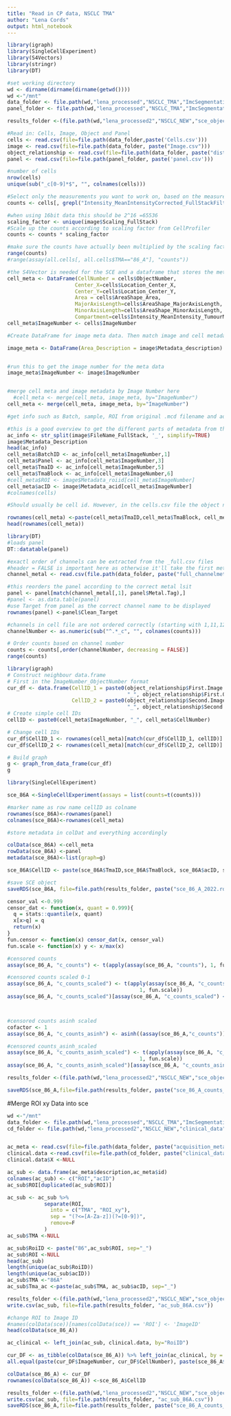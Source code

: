 ```yaml
---
title: "Read in CP data, NSCLC TMA"
author: "Lena Cords"
output: html_notebook
---
```


```r
library(igraph)
library(SingleCellExperiment)
library(S4Vectors)
library(stringr)
library(DT)
```


```r
#set working directory 
wd <- dirname(dirname(dirname(getwd())))
wd <-"/mnt"
data_folder <- file.path(wd,"lena_processed","NSCLC_TMA","ImcSegmentationPipeline","analysis","LC_NSCLC_TMA_86_A",'cpinp')
panel_folder <- file.path(wd,"lena_processed","NSCLC_TMA","ImcSegmentationPipeline","analysis","LC_NSCLC_TMA_86_A",'cpout')

results_folder <-(file.path(wd,"lena_processed2","NSCLC_NEW","sce_objects","counts"))
```


```r
#Read in: Cells, Image, Object and Panel
cells <- read.csv(file=file.path(data_folder,paste('Cells.csv')))
image <- read.csv(file=file.path(data_folder, paste("Image.csv")))
object_relationship <- read.csv(file=file.path(data_folder, paste("distance20_Object relationships.csv")))
panel <- read.csv(file=file.path(panel_folder, paste('panel.csv')))
```

```r
#number of cells
nrow(cells)
unique(sub("_c[0-9]*$", "", colnames(cells)))

#Select only the measurements you want to work on, based on the measurements displayed above Intensity_MeanIntensityCellsCorr_ColdStack
counts <- cells[, grepl("Intensity_MeanIntensityCorrected_FullStackFiltered", colnames(cells))]
```

```r
#when using 16bit data this should be 2^16 =65536
scaling_factor <- unique(image$Scaling_FullStack)
#Scale up the counts according to scaling factor from CellProfiler
counts <- counts * scaling_factor

#make sure the counts have actually been multiplied by the scaling factor
range(counts)
#range(assay(all.cells[, all.cells$TMA=="86_A"], "counts"))
```


```r
#the S4Vector is needed for the SCE and a dataframe that stores the metadata per category
cell_meta <- DataFrame(CellNumber = cells$ObjectNumber,
                      Center_X=cells$Location_Center_X,
                      Center_Y=cells$Location_Center_Y,
                      Area = cells$AreaShape_Area,
                      MajorAxisLength=cells$AreaShape_MajorAxisLength,
                      MinorAxisLength=cells$AreaShape_MinorAxisLength,
                      Compartment=cells$Intensity_MeanIntensity_TumourMask_Distance_B100)
cell_meta$ImageNumber <- cells$ImageNumber

#Create DataFrame for image meta data. Then match image and cell metadata by ImageNumber

image_meta <- DataFrame(Area_Description = image$Metadata_description)


#run this to get the image number for the meta data
image_meta$ImageNumber <- image$ImageNumber


#merge cell meta and image metadata by Image Number here
  #cell_meta <- merge(cell_meta, image_meta, by="ImageNumber")
cell_meta <- merge(cell_meta, image_meta, by="ImageNumber")
```


```r
#get info such as Batch, sample, ROI from original .mcd filename and add it to the cell metadata (colDat)

#this is a good overview to get the different parts of metadata from the file name
ac_info <- str_split(image$FileName_FullStack, '_', simplify=TRUE)
image$Metadata_Description
head(ac_info)
cell_meta$BatchID <- ac_info[cell_meta$ImageNumber,1]
cell_meta$Panel <- ac_info[cell_meta$ImageNumber,3]
cell_meta$TmaID <- ac_info[cell_meta$ImageNumber,5]
cell_meta$TmaBlock <- ac_info[cell_meta$ImageNumber,6]
#cell_meta$ROI <- image$Metadata_roiid[cell_meta$ImageNumber]
cell_meta$acID <- image$Metadata_acid[cell_meta$ImageNumber]
#colnames(cells)
```




```r
#Should usually be cell id. However, in the cells.csv file the object number is counted per imgage, so to get unique cell IDs, they must be establishes by combining ObjectNumber, ImageNumber/ROINumber and SampleID

rownames(cell_meta) <-paste(cell_meta$TmaID,cell_meta$TmaBlock, cell_meta$acID, cell_meta$CellNumber, sep='_')
head(rownames(cell_meta))
```


```r
library(DT)
#loads panel
DT::datatable(panel)

#exactl order of channels can be extracted from the _full.csv files
#header = FALSE is important here as otherwise it'll take the first metal as a header
channel_metal <- read.csv(file.path(data_folder, paste("full_channelmeta.csv")), header=FALSE)

#this reorders the panel according to the correct metal lsit
panel <- panel[match(channel_metal[,1], panel$Metal.Tag),]
#panel <- as.data.table(panel)
#use Target from panel as the correct channel name to be displayed
rownames(panel) <-panel$Clean_Target

#channels in cell file are not ordered correctly (starting with 1,11,12 ... 2,21,22 ... 3,31,32...), hence we need to reorder them
channelNumber <- as.numeric(sub("^.*_c", "", colnames(counts)))

# Order counts based on channel number
counts <- counts[,order(channelNumber, decreasing = FALSE)] 
range(counts)
```

```r
library(igraph)
# Construct neighbour data.frame
# First in the ImageNumber_ObjectNumber format
cur_df <- data.frame(CellID_1 = paste0(object_relationship$First.Image.Number, 
                                       "_", object_relationship$First.Object.Number),
                     CellID_2 = paste0(object_relationship$Second.Image.Number, 
                                       "_", object_relationship$Second.Object.Number))
# Create simple cell IDs
cellID <- paste0(cell_meta$ImageNumber, "_", cell_meta$CellNumber)

# Change cell IDs
cur_df$CellID_1 <- rownames(cell_meta)[match(cur_df$CellID_1, cellID)]
cur_df$CellID_2 <- rownames(cell_meta)[match(cur_df$CellID_2, cellID)]

# Build graph
g <- graph_from_data_frame(cur_df)
g
```


```r
library(SingleCellExperiment)

sce_86A <-SingleCellExperiment(assays = list(counts=t(counts)))

#marker name as row name cellID as colname
rownames(sce_86A)<-rownames(panel)
colnames(sce_86A)<-rownames(cell_meta)

#store metadata in colDat and everything accordingly

colData(sce_86A) <-cell_meta
rowData(sce_86A) <-panel
metadata(sce_86A)<-list(graph=g)

sce_86A$CellID <- paste(sce_86A$TmaID,sce_86A$TmaBlock, sce_86A$acID, sce_86A$CellNumber, sep='_')

#save SCE object
saveRDS(sce_86A, file=file.path(results_folder, paste("sce_86_A_2022.rds")))
```
```r
censor_val <-0.999
censor_dat <- function(x, quant = 0.999){
  q = stats::quantile(x, quant)
  x[x>q] = q
  return(x)
}
fun.censor <- function(x) censor_dat(x, censor_val)
fun.scale <- function(x) y <- x/max(x)

#censored counts
assay(sce_86_A, "c_counts") <- t(apply(assay(sce_86_A, "counts"), 1, fun.censor))

#censored counts scaled 0-1
assay(sce_86_A, "c_counts_scaled") <- t(apply(assay(sce_86_A, "c_counts"),
                                           1, fun.scale))
assay(sce_86_A, "c_counts_scaled")[assay(sce_86_A, "c_counts_scaled") < 0] <- 0



#censored counts asinh scaled
cofactor <- 1
assay(sce_86_A, "c_counts_asinh") <- asinh((assay(sce_86_A,"c_counts"))/cofactor)

#censored counts_asinh_scaled
assay(sce_86_A, "c_counts_asinh_scaled") <- t(apply(assay(sce_86_A, "c_counts_asinh"),
                                           1, fun.scale))
assay(sce_86_A, "c_counts_asinh_scaled")[assay(sce_86_A, "c_counts_asinh") < 0] <- 0

results_folder <-(file.path(wd,"lena_processed2","NSCLC_NEW","sce_objects","counts"))

saveRDS(sce_86_A,file=file.path(results_folder, paste("sce_86_A_counts_RAW",".rds",sep="")))
```

#Merge ROI xy Data into sce
```r
wd <-"/mnt"
data_folder <- file.path(wd,"lena_processed","NSCLC_TMA","ImcSegmentationPipeline","analysis","LC_NSCLC_TMA_86_A",'cpinp')
cd_folder <- file.path(wd,"lena_processed2","NSCLC_NEW","clinical_data")


ac_meta <- read.csv(file=file.path(data_folder, paste("acquisition_metadata.csv")))
clinical.data <-read.csv(file=file.path(cd_folder, paste("clinical_data.csv")))
clinical.data$X <-NULL
```

```r
ac_sub <- data.frame(ac_meta$description,ac_meta$id)
colnames(ac_sub) <- c("ROI","acID")
ac_sub$ROI[duplicated(ac_sub$ROI)]

ac_sub <- ac_sub %>%
            separate(ROI, 
              into = c("TMA", "ROI_xy"), 
              sep = "(?<=[A-Za-z])(?=[0-9])",
              remove=F
            )
ac_sub$TMA <-NULL

ac_sub$RoiID <- paste("86",ac_sub$ROI, sep="_")
ac_sub$ROI <-NULL
head(ac_sub)
length(unique(ac_sub$RoiID))
length(unique(ac_sub$acID))
ac_sub$TMA <-"86A"
ac_sub$Tma_ac <-paste(ac_sub$TMA, ac_sub$acID, sep="_")

results_folder <-(file.path(wd,"lena_processed2","NSCLC_NEW","sce_objects","clinical_data"))
write.csv(ac_sub, file=file.path(results_folder, "ac_sub_86A.csv"))
```

```r
#change ROI to Image ID
#names(colData(sce))[names(colData(sce)) == 'ROI'] <- 'ImageID'
head(colData(sce_86_A))

ac_clinical <- left_join(ac_sub, clinical.data, by="RoiID")

cur_DF <- as_tibble(colData(sce_86_A)) %>% left_join(ac_clinical, by = "acID") %>% DataFrame()
all.equal(paste(cur_DF$ImageNumber, cur_DF$CellNumber), paste(sce_86_A$ImageNumber, sce_86_A$CellNumber))

colData(sce_86_A) <- cur_DF
rownames(colData(sce_86_A)) <-sce_86_A$CellID
```

```r
results_folder <-(file.path(wd,"lena_processed2","NSCLC_NEW","sce_objects","clinical_data"))
write.csv(ac_sub, file=file.path(results_folder, "ac_sub_86A.csv"))
saveRDS(sce_86_A,file=file.path(results_folder, paste("sce_86_A_counts_clinical-data_RAW",".rds",sep="")))
```

